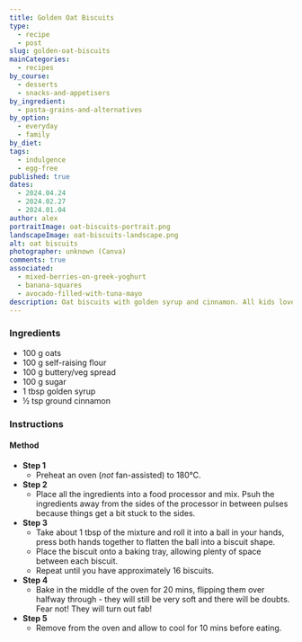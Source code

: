 ```yaml
---
title: Golden Oat Biscuits
type:
  - recipe
  - post
slug: golden-oat-biscuits
mainCategories:
  - recipes
by_course:
  - desserts
  - snacks-and-appetisers
by_ingredient:
  - pasta-grains-and-alternatives
by_option:
  - everyday
  - family
by_diet:
tags:
  - indulgence
  - egg-free
published: true
dates:
  - 2024.04.24
  - 2024.02.27
  - 2024.01.04
author: alex
portraitImage: oat-biscuits-portrait.png
landscapeImage: oat-biscuits-landscape.png
alt: oat biscuits
photographer: unknown (Canva)
comments: true
associated:
  - mixed-berries-on-greek-yoghurt
  - banana-squares
  - avocado-filled-with-tuna-mayo
description: Oat biscuits with golden syrup and cinnamon. All kids love them, even the big ones. If I could figure out how to mass produce them, I could earn money!
---
```


<Ingredients>

### Ingredients

- 100 g oats
- 100 g self-raising flour
- 100 g buttery/veg spread
- 100 g sugar
- 1 tbsp golden syrup
- ½ tsp ground cinnamon

</Ingredients>

<Instructions>

### Instructions

#### Method

- **Step 1**
  - Preheat an oven (_not_ fan-assisted) to 180°C.
- **Step 2**
  - Place all the ingredients into a food processor and mix. Psuh the ingredients away from the sides of the processor in between pulses because things get a bit stuck to the sides.
- **Step 3**
  - Take about 1 tbsp of the mixture and roll it into a ball in your hands, press both hands together to flatten the ball into a biscuit shape.
  - Place the biscuit onto a baking tray, allowing plenty of space between each biscuit.
  - Repeat until you have approximately 16 biscuits.
- **Step 4**
  - Bake in the middle of the oven for 20 mins, flipping them over halfway through - they will still be very soft and there will be doubts. Fear not! They will turn out fab!
- **Step 5**
  - Remove from the oven and allow to cool for 10 mins before eating.

</Instructions>
